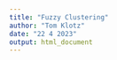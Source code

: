 ---
title: "Fuzzy Clustering"
author: "Tom Klotz"
date: "22 4 2023"
output: html_document
---

```{r setup, include=FALSE}


```

```{r}

```

